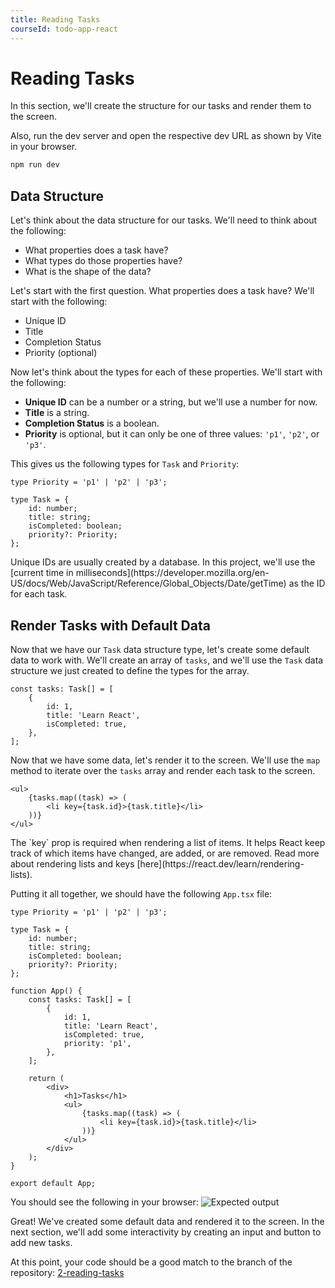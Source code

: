 ```yaml
---
title: Reading Tasks
courseId: todo-app-react
---
```



# Reading Tasks

In this section, we'll create the structure for our tasks and render them to the screen.

Also, run the dev server and open the respective dev URL as shown by Vite in your browser.

```sh frame="none" showLineNumbers=false
npm run dev
```

## Data Structure

Let's think about the data structure for our tasks. We'll need to think about the following:

- What properties does a task have?
- What types do those properties have?
- What is the shape of the data?

Let's start with the first question. What properties does a task have? We'll start with the following:

- Unique ID
- Title
- Completion Status
- Priority (optional)

Now let's think about the types for each of these properties. We'll start with the following:

- **Unique ID** can be a number or a string, but we'll use a number for now.
- **Title** is a string.
- **Completion Status** is a boolean.
- **Priority** is optional, but it can only be one of three values: `'p1'`, `'p2'`, or `'p3'`.

This gives us the following types for `Task` and `Priority`:

```tsx
type Priority = 'p1' | 'p2' | 'p3';

type Task = {
	id: number;
	title: string;
	isCompleted: boolean;
	priority?: Priority;
};
```

<Callout>
	Unique IDs are usually created by a database. In this project, we'll use the
	[current time in
	milliseconds](https://developer.mozilla.org/en-US/docs/Web/JavaScript/Reference/Global_Objects/Date/getTime)
	as the ID for each task.
</Callout>

## Render Tasks with Default Data

Now that we have our `Task` data structure type, let's create some default data to work with. We'll create an array of `tasks`, and we'll use the `Task` data structure we just created to define the types for the array.

```tsx showLineNumbers=false
const tasks: Task[] = [
	{
		id: 1,
		title: 'Learn React',
		isCompleted: true,
	},
];
```

Now that we have some data, let's render it to the screen. We'll use the `map` method to iterate over the `tasks` array and render each task to the screen.

```tsx showLineNumbers=false
<ul>
	{tasks.map((task) => (
		<li key={task.id}>{task.title}</li>
	))}
</ul>
```

<Callout>
	The `key` prop is required when rendering a list of items. It helps React keep
	track of which items have changed, are added, or are removed. Read more about
	rendering lists and keys [here](https://react.dev/learn/rendering-lists).
</Callout>

Putting it all together, we should have the following `App.tsx` file:

```tsx title="App.tsx"
type Priority = 'p1' | 'p2' | 'p3';

type Task = {
	id: number;
	title: string;
	isCompleted: boolean;
	priority?: Priority;
};

function App() {
	const tasks: Task[] = [
		{
			id: 1,
			title: 'Learn React',
			isCompleted: true,
			priority: 'p1',
		},
	];

	return (
		<div>
			<h1>Tasks</h1>
			<ul>
				{tasks.map((task) => (
					<li key={task.id}>{task.title}</li>
				))}
			</ul>
		</div>
	);
}

export default App;
```

You should see the following in your browser:
![Expected output](./assets/reading-tasks-1.webp)

Great! We've created some default data and rendered it to the screen. In the next section, we'll add some interactivity by creating an input and button to add new tasks.

At this point, your code should be a good match to the branch of the repository: [2-reading-tasks](https://github.com/Frontend-Hire/todo-app-react-tdd-typescript/tree/2-reading-tasks)
